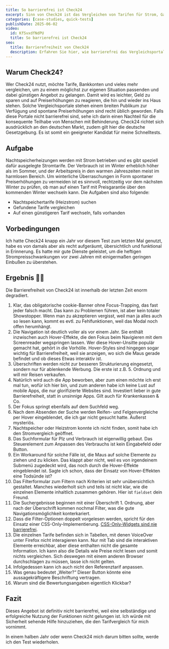 ```yaml
---
title: So barrierefrei ist Check24
excerpt: Sinn von Check24 ist das Vergleichen von Tarifen für Strom, Gas und mehr. Ich habe es einem Praxistest unterzogen um zu prüfen, ob es sich mit einem Screenreader zweckmäßig nutzen lässt.
categories: [case-studies, quick-tests]
publishDate: 2025-06-02
video:
  id: KfSvxdfNdPU
  title: So barrierefrei ist Check24
seo:
  title: Barrierefreiheit von Check24
  description: Erfahren Sie hier, wie barrierefrei das Vergleichsportal Check24 tatsächlich ist.
---
```


## Warum Check24?

Wer Check24 nutzt, möchte Tarife, Bankkonten und vieles mehr vergleichen, um zu einem möglichst zur eigenen Situation passenden und dabei günstigen Angebot zu gelangen.
Damit wird es leichter, Geld zu sparen und auf Preiserhöhungen zu reagieren, die hin und wieder ins Haus stehen.
Solche Vergleichsportale stehen einem breiten Publikum zur Verfügung und spontane Preiserhöhungen sind recht üblich geworden.
Falls diese Portale nicht barrierefrei sind, sehe ich darin einen Nachteil für die konsequente Teilhabe von Menschen mit Behinderung.
Check24 richtet sich ausdrücklich an den deutschen Markt, zudem gilt hier die deutsche Gesetzgebung.
Es ist somit ein geeigneter Kandidat für meine Schnelltests.

## Aufgabe

Nachtspeicherheizungen werden mit Strom betrieben und es gibt speziell dafür ausgelegte Stromtarife.
Der Verbrauch ist im Winter erheblich höher als im Sommer, und der Arbeitspreis in den warmen Jahreszeiten meist im harmlosen Bereich.
Um winterliche Überraschungen in Form spontaner Preiserhöhungen zu vermeiden ist es sinnvoll, rechtzeitig vor dem nächsten Winter zu prüfen, ob man auf einen Tarif mit Preisgarantie über den kommenden Winter wechseln kann.
Die Aufgaben sind also folgende:

- Nachtspeichertarife (Heizstrom) suchen
- Gefundene Tarife vergleichen
- Auf einen günstigeren Tarif wechseln, falls vorhanden

## Vorbedingungen

Ich hatte Check24 knapp ein Jahr vor diesem Test zum letzten Mal genutzt, habe es von damals aber als recht aufgeräumt, übersichtlich und funktional in Erinnerung.
Es hatte mir gute Dienste geleistet, um die heftigen Strompreisschwankungen vor zwei Jahren mit einigermaßen geringen Einbußen zu überstehen.

## Ergebnis 👎🏼

Die Barrierefreiheit von Check24 ist innerhalb der letzten Zeit enorm degradiert.

1. Klar, das obligatorische cookie-Banner ohne Focus-Trapping, das fast jeder falsch macht. Das kann zu Problemen führen, ist aber kein totaler Showstopper. Wenn man zu akzeptieren vergisst, weil man ja alles auch so lesen kann, kommt es evtl. zu Fehlfunktionen, weil das Modal noch offen herumhängt.
2. Die Navigation ist deutlich voller als vor einem Jahr. Sie enthält inzwischen auch Hover-Effekte, die den Fokus beim Navigieren mit dem Screenreader wegspringen lassen. Wer diese Hover-Unsitte populär gemacht hat, gehört in die Vorhölle. Hover-Styles sind hingegen sogar wichtig für Barrierefreiheit, weil sie anzeigen, wo sich die Maus gerade befindet und ob dieses Etwas interaktiv ist.
3. Überschriften werden nicht zur besseren Strukturierung eingesetzt, sondern nur für ablenkende Werbung. Die erste ist z.B. 5. Ordnung und will mir Reisen verkaufen.
4. Natürlich wird auch die App beworben, aber zum einen möchte ich erst mal tun, wofür ich hier bin, und zum anderen habe ich keine Lust auf mobile Apps, die nur glorifizierte Websites sind. Investiert lieber in gute Barrierefreiheit, statt in unsinnige Apps. Gilt auch für Krankenkassen & Co.
5. Der Fokus springt ebenfalls auf dem Suchfeld weg.
6. Nach dem Absenden der Suche werden Reifen- und Felgenvergleiche per Hover eingeblendet, die ich gar nicht gesucht hatte. Äußerst mysteriös.
7. Nachtspeicher oder Heizstrom konnte ich nicht finden, somit habe ich den Stromvergleich geöffnet.
8. Das Suchformular für Plz und Verbrauch ist eigenwillig gebaut. Das Steuerelement zum Anpassen des Verbrauchs ist kein Eingabefeld oder Button.
9. Ein Workaround für solche Fälle ist, die Maus auf solche Elemente zu ziehen und zu klicken. Das klappt aber nicht, weil es von irgendeinem Submenü zugedeckt wird, das noch durch die Hover-Effekte eingeblendet ist. Sagte ich schon, dass der Einsatz von Hover-Effekten eine Todsünde ist?
10. Das Filterformular zum Filtern nach Kriterien ist sehr unübersichtlich gestaltet. Manches wiederholt sich und teils ist nicht klar, wie die einzelnen Elemente inhaltlich zusammen gehören. Hier ist `fieldset` dein Freund.
11. Die Suchergebnisse beginnen mit einer Überschrift 1. Ordnung, aber nach der Überschrift kommen nochmal Filter, was die gute Navigationsmöglichkeit konterkariert.
12. Dass die Filter-Optionen doppelt vorgelesen werden, spricht für den Einsatz einer CSS-Only-Implementierung. [CSS-Only-Widgets sind nie barrierefrei][css-only].
13. Die einzelnen Tarife befinden sich in Tabellen, mit denen VoiceOver unter Firefox nicht interagieren kann. Nur mit Tab sind die interaktiven Elemente erreichbar, aber diese enthalten nicht die gesamte Information. Ich kann also die Details wie Preise nicht lesen und somit nichts vergleichen. Sich deswegen mit einem anderen Browser durchschlagen zu müssen, lasse ich nicht gelten.
14. Infolgedessen kann ich auch nicht den Referenztarif anpassen.
15. Was genau bedeutet „Weiter?“ Dieser Button könnte eine aussagekräftigere Beschriftung vertragen.
16. Warum sind die Bewertungsangaben eigentlich Klickbar?

## Fazit

Dieses Angebot ist definitiv nicht barrierefrei, weil eine selbständige und erfolgreiche Nutzung der Funktionen nicht gelungen ist.
Ich würde mit Sicherheit sehende Hilfe hinzuziehen, die den Tarifvergleich für mich vornimmt.

In einem halben Jahr oder wenn Check24 mich darum bitten sollte, werde ich den Test wiederholen.

[css-only]: https://adrianroselli.com/2023/03/css-only-widgets-are-inaccessible.html
